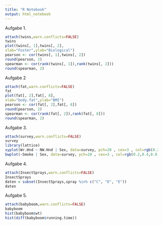 ---
title: "R Notebook"
output: html_notebook
---

Aufgabe 1.


```{r}
attach(twins,warn.conflicts=FALSE)
twins
plot(twins[, 1],twins[, 2],
xlab="Foster",ylab="Biological")
pearson <- cor(twins[, 1],twins[, 2])
round(pearson, 2)
spearman <- cor(rank(twins[, 1]),rank(twins[, 2]))
round(spearman, 2)
```

Aufgabe 2

```{r}
attach(fat,warn.conflicts=FALSE)
fat
plot(fat[, 2],fat[, 8],
xlab="body.fat",ylab="BMI")
pearson <- cor(fat[, 2],fat[, 8])
round(pearson, 2)
spearman <- cor(rank(fat[, 2]),rank(fat[, 8]))
round(spearman, 2)
```

Aufgabe 3. 

```{r}
attach(survey,warn.conflicts=FALSE)
survey
library(lattice)
xyplot(Wr.Hnd ~ NW.Hnd | Sex, data=survey, pch=20 , cex=3 , col=rgb(0.2,0.4,0.8,0.5))
bwplot(~Smoke | Sex, data=survey, pch=20 , cex=3 , col=rgb(0.2,0.4,0.8,0.5))
```

Aufgabe 4.

```{r}
attach(InsectSprays,warn.conflicts=FALSE)
InsectSprays
daten = subset(InsectSprays,spray %in% c("C", "D", "E"))
daten
```


Aufgabe 5.

```{r}
attach(babyboom,warn.conflicts=FALSE)
babyboom
hist(babyboom$wt)
hist(diff(babyboom$running.time))
```













